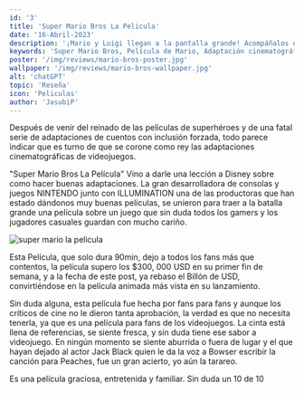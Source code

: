 ```yaml
---
id: '3'
title: 'Super Mario Bros La Pelicula'
date: '16-Abril-2023'
description: '¡Mario y Luigi llegan a la pantalla grande! Acompáñalos en una emocionante aventura por el Reino Champiñón para salvar a la princesa Peach de Bowser.'
keywords: 'Super Mario Bros, Película de Mario, Adaptación cinematográfica, Videojuegos, Personajes de videojuegos, Luigi, Bowser, Princesa Peach, Plomería, Reino Champiñón, Acción, Aventura, Comedia'
poster: '/img/reviews/mario-bros-poster.jpg'
wallpaper: '/img/reviews/mario-bros-wallpaper.jpg'
alt: 'chatGPT'
topic: 'Reseña'
icon: 'Peliculas'
author: 'JasubiP'
---
```


Después de venir del reinado de las películas de superhéroes y de una fatal serie de 
adaptaciones de cuentos con inclusión forzada, todo parece indicar que es turno de que se 
corone como rey las adaptaciones cinematográficas de videojuegos.

"Super Mario Bros La Película" Vino a darle una lección a Disney sobre como hacer buenas 
adaptaciones. La gran desarrolladora de consolas y juegos NINTENDO junto con ILLUMINATION 
una de las productoras que han estado dándonos muy buenas películas, se unieron para traer
 a la batalla grande una película sobre un juego que sin duda todos los gamers y los 
 jugadores casuales guardan con mucho cariño.

![super mario la pelicula](/img/reviews/supermario-illumination.webp)

Esta Película, que solo dura 90min, dejo a todos los fans más que contentos, la película 
supero los $300, 000 USD en su primer fin de semana, y a la fecha de este post, ya rebaso 
el Billón de USD, convirtiéndose en la película animada más vista en su lanzamiento.

Sin duda alguna, esta película fue hecha por fans para fans y aunque los críticos de cine 
no le dieron tanta aprobación, la verdad es que no necesita tenerla, ya que es una película
 para fans de los videojuegos. La cinta está llena de referencias, se siente fresca, y sin 
 duda tiene ese sabor a videojuego. En ningún momento se siente aburrida o fuera de lugar y 
 el que hayan dejado al actor Jack Black quien le da la voz a Bowser escribir la canción 
 para Peaches, fue un gran acierto, yo aún la tarareo.

Es una película graciosa, entretenida y familiar. Sin duda un 10 de 10


